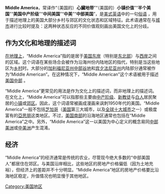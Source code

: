 {{unreferenced|time=2015-06-23T18:54:25+00:00}}
{{NotChineseTitle|time=2015-12-14T04:41:13+00:00}}
'''Middle America'''，常译作“（美国的）'''心臟地带'''”“（美国的）'''小镇价值'''”“'''半个美国'''”“'''美国中产阶级'''”“'''中间美国'''”“'''中美'''”“'''中部美国'''”，是[[美式英语|美式英语]]中的一句[[俗语|俗语]]<!--Colloquialism-->，用于描述地理上的美国大部分乡村与郊区的文化状态和区域特征。此术语通常在与[[城市群|城市]]进行比较时提及：这两种状态反应的不同价值观刻画出美国文化上的分歧。

== 作为文化和地理的描述词 ==
[[美国地理|在地理上]]，“Middle America”指的是居于[[美国东岸|美国东岸]]（特别是[[美国东北部|东北部]]）与[[美国西岸|西岸]]之间的区域。这个词语在某些场合会被作为沿海州份内陆地区的指代，特别是当这些地区为[[乡村|乡村]]时。大部分的[[中部谷地_(加利福尼亚州)|加利福尼亚州中部谷地]]和[[宾夕法尼亚州|宾夕法尼亚州]]内陆部分通常被作为“Middle American”。在这种情况下，“Middle American”这个术语被用于描述[[美国中部|美国中部]]<!--central United States-->。

“Middle America”更常见的用法是作为文化上的描述词，而非地理上的描述词。在文化上，“Middle America”可以指那些主要由[[中产阶级|中产阶级]]、[[新教|新教徒]]与[[白人|白人]]居民聚居的[[城市|小镇]]或[[郊区|郊区]]。因此，这个词语常被画成漫画来讽刺1950年代的美国。“Middle America”一般不包括[[芝加哥|芝加哥]]（[[美国|美国]]第三大城市，以及[[全球城市|全球十大城市]]之一）或极度富有的[[阿斯彭_(科罗拉多州)|亞思朋]]这类地区。不过，[[美国南部|美国南部]]的沿海地区通常也包括在“Middle America”之中。另外，“Middle America”这一以美国为中心定义的概念易同[[中部美洲|中部美洲]]或[[中美洲|中美洲]]产生混淆。

== 经济 ==

“Middle America”的经济通常是传统的农业，尽管现今绝大多数的“中部美国人”都居住在郊区。与美国沿岸相比，这些地区的房地产价格偏低（因为土地充裕），但经济上的差距并不十分明显。“Middle America”地区的房地产价格要比沿海地区稳定，升值情况也明显慢于其他地区。

{{美國地區}}
{{美国索引|state=collapsed}}
{{Time Persons of the Year 1951–1975}}

[[Category:美国地区|Category:美国地区]]